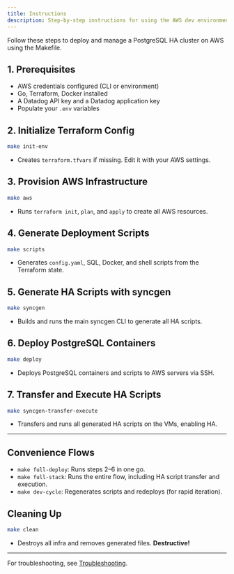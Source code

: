 ```yaml
---
title: Instructions
description: Step-by-step instructions for using the AWS dev environment Makefile
---
```


Follow these steps to deploy and manage a PostgreSQL HA cluster on AWS using the Makefile.

## 1. Prerequisites
- AWS credentials configured (CLI or environment)
- Go, Terraform, Docker installed
- A Datadog API key and a Datadog application key
- Populate your `.env` variables

## 2. Initialize Terraform Config
```sh
make init-env
```
- Creates `terraform.tfvars` if missing. Edit it with your AWS settings.

## 3. Provision AWS Infrastructure
```sh
make aws
```
- Runs `terraform init`, `plan`, and `apply` to create all AWS resources.

## 4. Generate Deployment Scripts
```sh
make scripts
```
- Generates `config.yaml`, SQL, Docker, and shell scripts from the Terraform state.

## 5. Generate HA Scripts with syncgen
```sh
make syncgen
```
- Builds and runs the main syncgen CLI to generate all HA scripts.

## 6. Deploy PostgreSQL Containers
```sh
make deploy
```
- Deploys PostgreSQL containers and scripts to AWS servers via SSH.

## 7. Transfer and Execute HA Scripts
```sh
make syncgen-transfer-execute
```
- Transfers and runs all generated HA scripts on the VMs, enabling HA.

---

## Convenience Flows
- `make full-deploy`: Runs steps 2–6 in one go.
- `make full-stack`: Runs the entire flow, including HA script transfer and execution.
- `make dev-cycle`: Regenerates scripts and redeploys (for rapid iteration).

## Cleaning Up
```sh
make clean
```
- Destroys all infra and removes generated files. **Destructive!**

---

For troubleshooting, see [Troubleshooting](/docs/troubleshooting).
